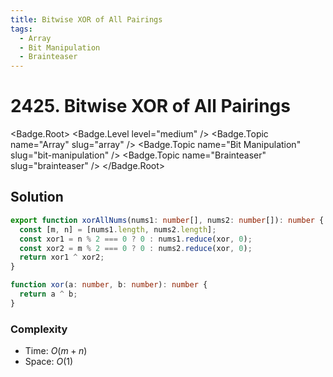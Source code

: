 ```yaml
---
title: Bitwise XOR of All Pairings
tags:
  - Array
  - Bit Manipulation
  - Brainteaser
---
```


# 2425. Bitwise XOR of All Pairings

<Badge.Root>
  <Badge.Level level="medium" />
  <Badge.Topic name="Array" slug="array" />
  <Badge.Topic name="Bit Manipulation" slug="bit-manipulation" />
  <Badge.Topic name="Brainteaser" slug="brainteaser" />
</Badge.Root>

## Solution

```typescript filename="solution.ts" copy
export function xorAllNums(nums1: number[], nums2: number[]): number {
  const [m, n] = [nums1.length, nums2.length];
  const xor1 = n % 2 === 0 ? 0 : nums1.reduce(xor, 0);
  const xor2 = m % 2 === 0 ? 0 : nums2.reduce(xor, 0);
  return xor1 ^ xor2;
}

function xor(a: number, b: number): number {
  return a ^ b;
}
```

### Complexity

- Time: $O(m + n)$
- Space: $O(1)$

<ProblemLink
  codingSite="leetcode"
  href="https://leetcode.com/problems/bitwise-xor-of-all-pairings"
  title="Bitwise XOR of All Pairings"
/>
